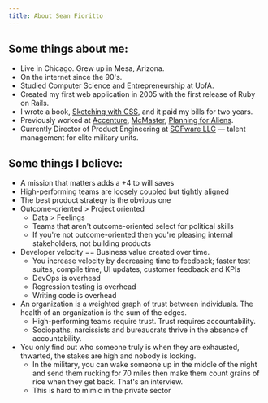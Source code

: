 ```yaml
---
title: About Sean Fioritto
---
```



<HomeLink />

## Some things about me:

- Live in Chicago. Grew up in Mesa, Arizona.
- On the internet since the 90's.
- Studied Computer Science and Entrepreneurship at UofA.
- Created my first web application in 2005 with the first release of Ruby on Rails.
- I wrote a book, [Sketching with CSS](https://www.sketchingwithcss.com), and it paid my bills for two years.
- Previously worked at [Accenture](https://www.accenture.com), [McMaster](https://www.mcmaster.com), [Planning for Aliens](/).
- Currently Director of Product Engineering at [SOFware LLC](http://www.sofwarellc.com) &mdash; talent management for elite military units.

## Some things I believe:

- A mission that matters adds a +4 to will saves
- High-performing teams are loosely coupled but tightly aligned
- The best product strategy is the obvious one
- Outcome-oriented > Project oriented
  - Data > Feelings
  - Teams that aren't outcome-oriented select for political skills
  - If you're not outcome-oriented then you're pleasing internal stakeholders, not building products
- Developer velocity == Business value created over time.
  - You increase velocity by decreasing time to feedback; faster test suites, compile time, UI updates, customer feedback and KPIs
  - DevOps is overhead
  - Regression testing is overhead
  - Writing code is overhead
- An organization is a weighted graph of trust between individuals. The health of an organization is the sum of the edges.
  - High-performing teams require trust. Trust requires accountability.
  - Sociopaths, narcissists and bureaucrats thrive in the absence of accountability.
- You only find out who someone truly is when they are exhausted, thwarted, the stakes are high and nobody is looking.
  - In the military, you can wake someone up in the middle of the night and send them rucking for 70 miles then make them count grains of rice when they get back. That's an interview.
  - This is hard to mimic in the private sector
